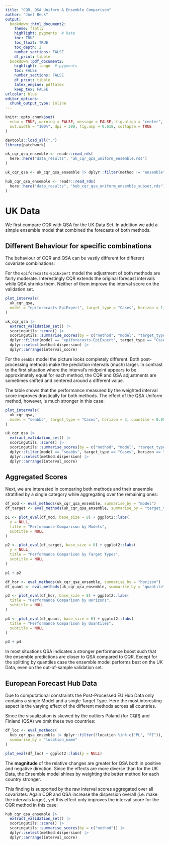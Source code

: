 ```yaml
---
title: "CQR, QSA Uniform & Ensemble Comparison"
author: "Joel Beck"
output:
  bookdown::html_document2:
    theme: flatly
    highlight: pygments  # kate
    toc: TRUE
    toc_float: TRUE
    toc_depth: 2
    number_sections: FALSE
    df_print: tibble
  bookdown::pdf_document2:
    highlight: tango  # pygments
    toc: FALSE
    number_sections: FALSE
    df_print: tibble
    latex_engine: pdflatex
    keep_tex: FALSE
urlcolor: blue
editor_options: 
  chunk_output_type: inline
---
```


```r
knitr::opts_chunk$set(
  echo = TRUE, warning = FALSE, message = FALSE, fig.align = "center",
  out.width = "100%", dpi = 300, fig.asp = 0.618, collapse = TRUE
)
```

```r
devtools::load_all(".")
library(patchwork)

uk_cqr_qsa_ensemble <- readr::read_rds(
  here::here("data_results", "uk_cqr_qsa_uniform_ensemble.rds")
)

uk_cqr_qsa <- uk_cqr_qsa_ensemble |> dplyr::filter(method != "ensemble")

hub_cqr_qsa_ensemble <- readr::read_rds(
  here::here("data_results", "hub_cqr_qsa_uniform_ensemble_subset.rds")
)
```

# UK Data

We first compare CQR with QSA for the UK Data Set.
In addition we add a simple ensemble model that combined the forecasts of both methods.

## Different Behaviour for specific combinations

The behaviour of CQR and QSA can be vastly different for different covariate combinations:

For the `epiforecasts-EpiExpert` model the adjustment of both methods are fairly moderate.
Interestingly CQR extends the original forecast intervals while QSA shrinks them.
Neither of them improve the interval score on the validation set.

```r
plot_intervals(
  uk_cqr_qsa,
  model = "epiforecasts-EpiExpert", target_type = "Cases", horizon = 1, quantile = 0.1
)

uk_cqr_qsa |>
  extract_validation_set() |>
  scoringutils::score() |>
  scoringutils::summarise_scores(by = c("method", "model", "target_type", "horizon", "quantile")) |>
  dplyr::filter(model == "epiforecasts-EpiExpert", target_type == "Cases", horizon == 1, quantile == 0.1) |>
  dplyr::select(method:dispersion) |>
  dplyr::arrange(interval_score)
```

For the `seabbs` model the picture looks completely different.
Both post-processing methods make the prediction intervals (much) larger.
In contrast to the first situation where the interval's midpoint appears to be approximately equal for each method, the CQR and QSA adjustments are sometimes shifted and centered around a different value.

The table shows that the performance measured by the weighted interval score improves drastically for both methods.
The effect of the QSA Uniform method, however, is much stronger in this case:

```r
plot_intervals(
  uk_cqr_qsa,
  model = "seabbs", target_type = "Cases", horizon = 3, quantile = 0.05
)
```

```r
uk_cqr_qsa |>
  extract_validation_set() |>
  scoringutils::score() |>
  scoringutils::summarise_scores(by = c("method", "model", "target_type", "horizon", "quantile")) |>
  dplyr::filter(model == "seabbs", target_type == "Cases", horizon == 3, quantile == 0.05) |>
  dplyr::select(method:dispersion) |>
  dplyr::arrange(interval_score)
```

## Aggregated Scores

Next, we are interested in comparing both methods and their ensemble stratified by a single category while aggregating over the remaining ones:

```r
df_mod <- eval_methods(uk_cqr_qsa_ensemble, summarise_by = "model")
df_target <- eval_methods(uk_cqr_qsa_ensemble, summarise_by = "target_type")

p1 <- plot_eval(df_mod, base_size = 8) + ggplot2::labs(
  y = NULL,
  title = "Performance Comparison by Models",
  subtitle = NULL
)

p2 <- plot_eval(df_target, base_size = 8) + ggplot2::labs(
  y = NULL,
  title = "Performance Comparison by Target Types",
  subtitle = NULL
)

p1 + p2
```

```r
df_hor <- eval_methods(uk_cqr_qsa_ensemble, summarise_by = "horizon")
df_quant <- eval_methods(uk_cqr_qsa_ensemble, summarise_by = "quantile")

p3 <- plot_eval(df_hor, base_size = 8) + ggplot2::labs(
  title = "Performance Comparison by Horizons",
  subtitle = NULL
)

p4 <- plot_eval(df_quant, base_size = 8) + ggplot2::labs(
  title = "Performance Comparison by Quantiles",
  subtitle = NULL
)

p3 + p4
```

In most situations QSA indicates a stronger performance boost such that the ensemble predictions are closer to QSA compared to CQR.
Except for the splitting by quantiles case the ensemble model performs best on the UK Data, even on the out-of-sample validation set.


## European Forecast Hub Data

Due to computational constraints the Post-Processed EU Hub Data only contains a single Model and a single Target Type. 
Here the most interesting aspect is the varying effect of the different methods across all countries.

Since the visualization is skewed by the outliers Poland (for CQR) and Finland (QSA) we omit these two countries:

```r
df_loc <- eval_methods(
  hub_cqr_qsa_ensemble |> dplyr::filter(!location %in% c("PL", "FI")),
  summarise_by = "location_name"
)

plot_eval(df_loc) + ggplot2::labs(y = NULL)
```

The **magnitude** of the relative changes are greater for QSA both in positive and negative direction.
Since the effects are more diverse than for the UK Data, the Ensemble model shines by weighting the better method for each country stronger.

This finding is supported by the raw interval scores aggregated over all covariates:
Again CQR and QSA increase the dispersion overall (i.e. make the intervals larger), yet this effect only improves the interval score for the CQR method in this case:

```r
hub_cqr_qsa_ensemble |>
  extract_validation_set() |>
  scoringutils::score() |>
  scoringutils::summarise_scores(by = c("method")) |>
  dplyr::select(method:dispersion) |>
  dplyr::arrange(interval_score)
```
